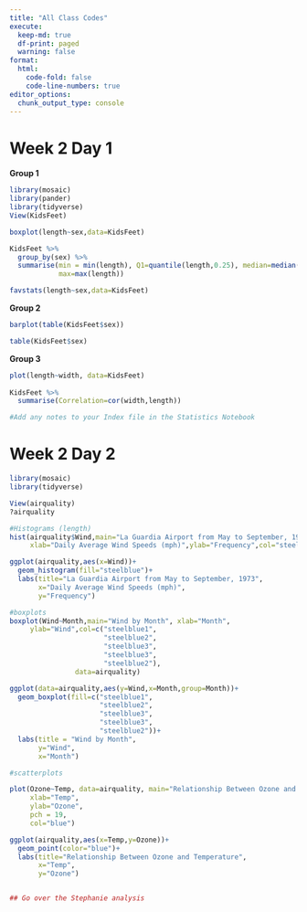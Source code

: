 ```yaml
---
title: "All Class Codes"
execute:
  keep-md: true
  df-print: paged
  warning: false
format:
  html:
    code-fold: false
    code-line-numbers: true
editor_options: 
  chunk_output_type: console
---
```


# Week 2 Day 1
__Group 1__
```r
library(mosaic)
library(pander)
library(tidyverse)
View(KidsFeet)
```

```r
boxplot(length~sex,data=KidsFeet)
```

```r
KidsFeet %>% 
  group_by(sex) %>% 
  summarise(min = min(length), Q1=quantile(length,0.25), median=median(length),Q3=quantile(length,0.75),
            max=max(length))
```

```r
favstats(length~sex,data=KidsFeet)
```

__Group 2__

```r
barplot(table(KidsFeet$sex))

table(KidsFeet$sex)
```

__Group 3__
```r
plot(length~width, data=KidsFeet)
       
KidsFeet %>% 
  summarise(Correlation=cor(width,length))

#Add any notes to your Index file in the Statistics Notebook
```

# Week 2 Day 2
```r
library(mosaic)
library(tidyverse)

View(airquality)
?airquality
```

```r
#Histograms (length)
hist(airquality$Wind,main="La Guardia Airport from May to September, 1973", 
     xlab="Daily Average Wind Speeds (mph)",ylab="Frequency",col="steelblue",breaks = 22)

ggplot(airquality,aes(x=Wind))+
  geom_histogram(fill="steelblue")+
  labs(title="La Guardia Airport from May to September, 1973",
       x="Daily Average Wind Speeds (mph)",
       y="Frequency")
```

```r
#boxplots
boxplot(Wind~Month,main="Wind by Month", xlab="Month",
     ylab="Wind",col=c("steelblue1",
                       "steelblue2", 
                       "steelblue3",
                       "steelblue3",
                       "steelblue2"),
                data=airquality)

ggplot(data=airquality,aes(y=Wind,x=Month,group=Month))+
  geom_boxplot(fill=c("steelblue1", 
                      "steelblue2", 
                      "steelblue3",
                      "steelblue3",
                      "steelblue2"))+
  labs(title = "Wind by Month",
       y="Wind",
       x="Month")
```

```r
#scatterplots 

plot(Ozone~Temp, data=airquality, main="Relationship Between Ozone and Temperature",
     xlab="Temp", 
     ylab="Ozone",
     pch = 19, 
     col="blue")

ggplot(airquality,aes(x=Temp,y=Ozone))+
  geom_point(color="blue")+
  labs(title="Relationship Between Ozone and Temperature", 
       x="Temp", 
       y="Ozone")


## Go over the Stephanie analysis
```




